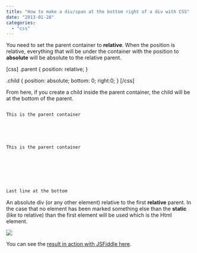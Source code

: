 ```yaml
---
title: "How to make a div/span at the bottom right of a div with CSS"
date: "2013-01-28"
categories: 
  - "css"
---
```


You need to set the parent container to **relative**. When the position is relative, everything that will be under the container with the position to **absolute** will be absolute to the relative parent.

[css] .parent { position: relative; }

.child { position: absolute; bottom: 0; right:0; } [/css]

From here, if you create a child inside the parent container, the child will be at the bottom of the parent.


```html 

This is the parent container

  
  
  

This is the parent container

  
  
  
  
  
  
Last line at the bottom 
``` 

An absolute div (or any other element) relative to the first **relative** parent. In the case that no element has been marked something else than the **static** (like to relative) than the first element will be used which is the Html element.

![](images/cssBottomRight-400x223.png)

You can see the [result in action with JSFiddle here](http://jsfiddle.net/KA6YE/).
